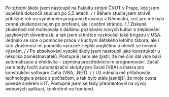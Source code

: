 Po střední škole jsem nastoupil na Fakultu strojní ČVUT v Praze, kde jsem úspěšně dokončil studium po 5,5 letech. 
/
/
Během studia jsem strávil přibližně rok na výměnném programu Erasmus v Německu, což pro mě byla cenná zkušenost nejen po profesní, ale i osobní stránce.
/
/
Získaná zkušenost mě motivovala k dalšímu poznávání nových kultur a zlepšování jazykových dovedností, a tak jsem si krátce vyzkoušel také brigádu v USA. 
Jednalo se sice o pomocné práce v kuchyni dětského letního tábora, ale i tato zkušenost mi pomohla výrazně zlepšit angličtinu a otevřít se novým výzvám.
/
/
Po absolvování vysoké školy jsem nastoupil jako konstruktér u několika zaměstnavatelů. 
Postupně jsem ale zjistil, že mě čím dál více baví automatizace a efektivita – zejména prostřednictvím programování. Začal jsem tedy tvořit automatizační skripty pro Excel (VBA) a makra pro konstrukční software Catia (VBA, .NET).
/
/
Už odmala mě přitahovaly technologie a práce s počítačem, a tak bylo stále jasnější, že moje cesta povede směrem k IT. Postupně jsem se tedy přeorientoval na vývoj webových aplikací, konkrétně na frontend.